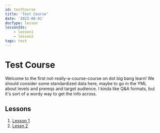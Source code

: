 ```yaml
---
id: testCourse
title: 'Test Course'
date: '2023-08-01'
docType: lesson
lessonIds:
    - lesson1
    - lesson2
tags: test
---
```


# Test Course

Welcome to the first not-really-a-course-course on dot big bang learn! We should consider some standardized data here, maybe to go in the YML about levels and prereqs and target audience. I kinda like Q&A formats, but it's sort of a wordy way to get the info across. 

## Lessons

1. [Lesson 1](lesson1.mdx)
2. [Lessn 2](lesson2.mdx)